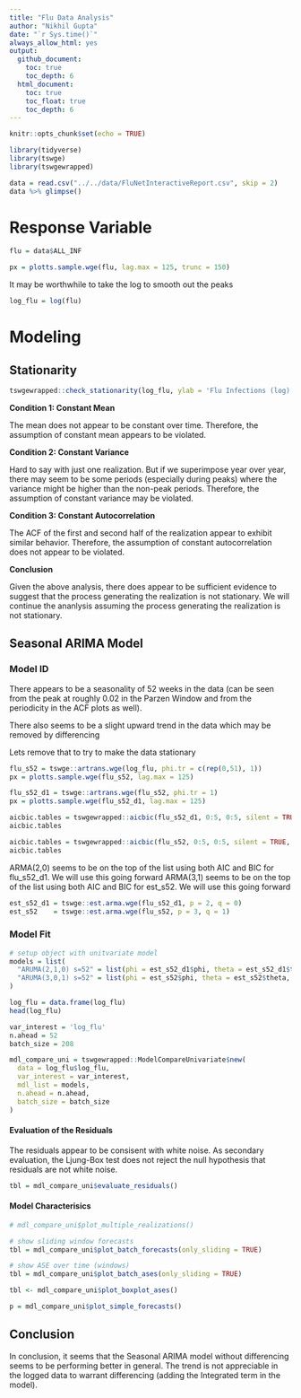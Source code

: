 ```yaml
---
title: "Flu Data Analysis"
author: "Nikhil Gupta"
date: "`r Sys.time()`"
always_allow_html: yes
output:
  github_document:
    toc: true
    toc_depth: 6
  html_document:
    toc: true
    toc_float: true
    toc_depth: 6
---
```


```r
knitr::opts_chunk$set(echo = TRUE)
```

```r
library(tidyverse)
library(tswge)
library(tswgewrapped)
```

```r
data = read.csv("../../data/FluNetInteractiveReport.csv", skip = 2)
data %>% glimpse()
```

# Response Variable

```r
flu = data$ALL_INF
```

```r
px = plotts.sample.wge(flu, lag.max = 125, trunc = 150)
```

It may be worthwhile to take the log to smooth out the peaks

```r
log_flu = log(flu)
```

# Modeling

## Stationarity

```r
tswgewrapped::check_stationarity(log_flu, ylab = 'Flu Infections (log)', title = 'Flu Infections over Time in US')
```


**Condition 1: Constant Mean**

The mean does not appear to be constant over time. Therefore, the assumption of constant mean appears to be violated.

**Condition 2: Constant Variance**

Hard to say with just one realization. But if we superimpose year over year, there may seem to be some periods (especially during peaks) where the variance might be higher than the non-peak periods. Therefore, the assumption of constant variance may be violated.

**Condition 3: Constant Autocorrelation**

The ACF of the first and second half of the realization appear to exhibit similar behavior. Therefore, the assumption of constant autocorrelation does not appear to be violated.

**Conclusion**

Given the above analysis, there does appear to be sufficient evidence to suggest that the process generating the realization is not stationary. We will continue the ananlysis assuming the process generating the realization is not stationary.

## Seasonal ARIMA Model

### Model ID

There appears to be a seasonality of 52 weeks in the data (can be seen from the peak at roughly 0.02 in the Parzen Window and from the periodicity in the ACF plots as well).

There also seems to be a slight upward trend in the data which may be removed by differencing

Lets remove that to try to make the data stationary

```r
flu_s52 = tswge::artrans.wge(log_flu, phi.tr = c(rep(0,51), 1))
px = plotts.sample.wge(flu_s52, lag.max = 125)
```

```r
flu_s52_d1 = tswge::artrans.wge(flu_s52, phi.tr = 1)
px = plotts.sample.wge(flu_s52_d1, lag.max = 125)
```


```r
aicbic.tables = tswgewrapped::aicbic(flu_s52_d1, 0:5, 0:5, silent = TRUE, merge = TRUE)
aicbic.tables
```

```r
aicbic.tables = tswgewrapped::aicbic(flu_s52, 0:5, 0:5, silent = TRUE, merge = TRUE)
aicbic.tables
```

ARMA(2,0) seems to be on the top of the list using both AIC and BIC for flu_s52_d1. We will use this going forward
ARMA(3,1) seems to be on the top of the list using both AIC and BIC for est_s52. We will use this going forward

```r
est_s52_d1 = tswge::est.arma.wge(flu_s52_d1, p = 2, q = 0)
est_s52    = tswge::est.arma.wge(flu_s52, p = 3, q = 1)
```

### Model Fit

```r
# setup object with unitvariate model
models = list(
  "ARUMA(2,1,0) s=52" = list(phi = est_s52_d1$phi, theta = est_s52_d1$theta, s=52, d=1, vara = est_s52_d1$avar, res = est_s52_d1$res, sliding_ase = TRUE),
  "ARUMA(3,0,1) s=52" = list(phi = est_s52$phi, theta = est_s52$theta, s=52, d=0, vara = est_s52$avar, res = est_s52$res, sliding_ase = TRUE)
)
```

```r
log_flu = data.frame(log_flu)
head(log_flu)
```

```r
var_interest = 'log_flu'
n.ahead = 52
batch_size = 208
```

```r
mdl_compare_uni = tswgewrapped::ModelCompareUnivariate$new(
  data = log_flu$log_flu,
  var_interest = var_interest,
  mdl_list = models,
  n.ahead = n.ahead,
  batch_size = batch_size
)
```

#### Evaluation of the Residuals

The residuals appear to be consisent with white noise. As secondary evaluation, the Ljung-Box test does not reject the null hypothesis that residuals are not white noise.

```r
tbl = mdl_compare_uni$evaluate_residuals()
```

#### Model Characterisics


```r
# mdl_compare_uni$plot_multiple_realizations()
```

```r
# show sliding window forecasts
tbl = mdl_compare_uni$plot_batch_forecasts(only_sliding = TRUE)
```

```r
# show ASE over time (windows)
tbl = mdl_compare_uni$plot_batch_ases(only_sliding = TRUE)
```

```r
tbl <- mdl_compare_uni$plot_boxplot_ases()
```

```r
p = mdl_compare_uni$plot_simple_forecasts()
```

## Conclusion

In conclusion, it seems that the Seasonal ARIMA model without differencing seems to be performing better in general.
The trend is not appreciable in the logged data to warrant differencing (adding the Integrated term in the model).


```r
```

